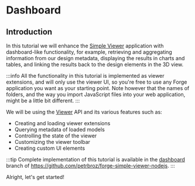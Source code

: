 
# Dashboard

## Introduction

In this tutorial we will enhance the [Simple Viewer](../simple-viewer) application
with dashboard-like functionality, for example, retrieving and aggregating information
from our design metadata, displaying the results in charts and tables, and linking
the results back to the design elements in the 3D view.

:::info
All the functionality in this tutorial is implemented as viewer extensions, and will only use
the viewer UI, so you're free to use any Forge application you want as your starting point.
Note however that the names of folders, and the way you import JavaScript files into your
web application, might be a little bit different.
:::

<ResponsiveVideo src="https://www.youtube.com/watch?v=Nh42UEoWL2s" />

We will be using the [Viewer](https://forge.autodesk.com/en/docs/viewer/v7/developers_guide/overview)
API and its various features such as:

- Creating and loading viewer extensions
- Querying metadata of loaded models
- Controlling the state of the viewer
- Customizing the viewer toolbar
- Creating custom UI elements

:::tip
Complete implementation of this tutorial is available in the [dashboard](https://github.com/petrbroz/forge-simple-viewer-nodejs/tree/dashboards)
branch of https://github.com/petrbroz/forge-simple-viewer-nodejs.
:::

Alright, let's get started!
